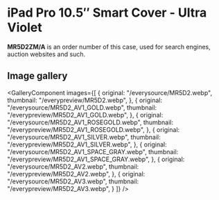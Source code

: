 
# iPad Pro 10.5″ Smart Cover - Ultra Violet

<Callout type='info' emoji='👉🏻'>**MR5D2ZM/A** is an order number of this case, used for search engines, auction websites and such.</Callout>

## Image gallery

<GalleryComponent
    images={[
      {
        original: "/everysource/MR5D2.webp",
        thumbnail: "/everypreview/MR5D2.webp",
      },
      {
        original: "/everysource/MR5D2_AV1_GOLD.webp",
        thumbnail: "/everypreview/MR5D2_AV1_GOLD.webp",
      },
      {
        original: "/everysource/MR5D2_AV1_ROSEGOLD.webp",
        thumbnail: "/everypreview/MR5D2_AV1_ROSEGOLD.webp",
      },
      {
        original: "/everysource/MR5D2_AV1_SILVER.webp",
        thumbnail: "/everypreview/MR5D2_AV1_SILVER.webp",
      },
      {
        original: "/everysource/MR5D2_AV1_SPACE_GRAY.webp",
        thumbnail: "/everypreview/MR5D2_AV1_SPACE_GRAY.webp",
      },
      {
        original: "/everysource/MR5D2_AV2.webp",
        thumbnail: "/everypreview/MR5D2_AV2.webp",
      },
      {
        original: "/everysource/MR5D2_AV3.webp",
        thumbnail: "/everypreview/MR5D2_AV3.webp",
      }
    ]}
  />
